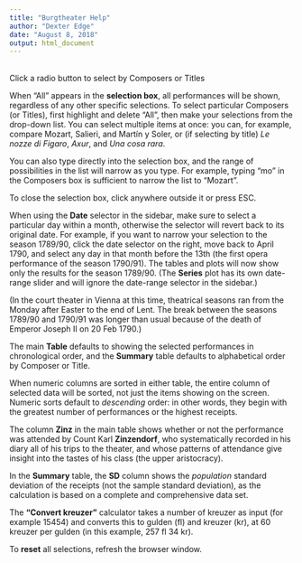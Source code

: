 ```yaml
---
title: "Burgtheater Help"
author: "Dexter Edge"
date: "August 8, 2018"
output: html_document
---
```

<br>
Click a radio button to select by Composers or Titles

When "All" appears in the **selection box**, all performances will be shown, regardless of any other specific selections. To select particular Composers (or Titles), first highlight and delete "All", then make your selections from the drop-down list. You can select multiple items at once: you can, for example, compare Mozart, Salieri, and Martín y Soler, or (if selecting by title) *Le nozze di Figaro*, *Axur*, and *Una cosa rara*.

You can also type directly into the selection box, and the range of possibilities in the list will narrow as you type. For example, typing "mo" in the Composers box is sufficient to narrow the list to "Mozart".

To close the selection box, click anywhere outside it or press ESC.

When using the **Date** selector in the sidebar, make sure to select a particular day within a month, otherwise the selector will revert back to its original date. For example, if you want to narrow your selection to the season 1789/90, click the date selector on the right, move back to April 1790, and select any day in that month before the 13th (the first opera performance of the season 1790/91). The tables and plots will now show only the results for the season 1789/90. (The **Series** plot has its own date-range slider and will ignore the date-range selector in the sidebar.)

(In the court theater in Vienna at this time, theatrical seasons ran from the Monday after Easter to the end of Lent. The break between the seasons 1789/90 and 1790/91 was longer than usual because of the death of Emperor Joseph II on 20 Feb 1790.)

The main **Table** defaults to showing the selected performances in chronological order, and the **Summary** table defaults to alphabetical order by Composer or Title.

When numeric columns are sorted in either table, the entire column of selected data will be sorted, not just the items showing on the screen. Numeric sorts default to *descending* order: in other words, they begin with the greatest number of performances or the highest receipts.

The column **Zinz** in the main table shows whether or not the performance was attended by Count Karl **Zinzendorf**, who systematically recorded in his diary all of his trips to the theater, and whose patterns of attendance give insight into the tastes of his class (the upper aristocracy).

In the **Summary** table, the **SD** column shows the *population* standard deviation of the receipts (not the sample standard deviation), as the calculation is based on a complete and comprehensive data set.

The **"Convert kreuzer"** calculator takes a number of kreuzer as input (for example 15454) and converts this to gulden (fl) and kreuzer (kr), at 60 kreuzer per gulden (in this example, 257 fl 34 kr).

To **reset** all selections, refresh the browser window.

